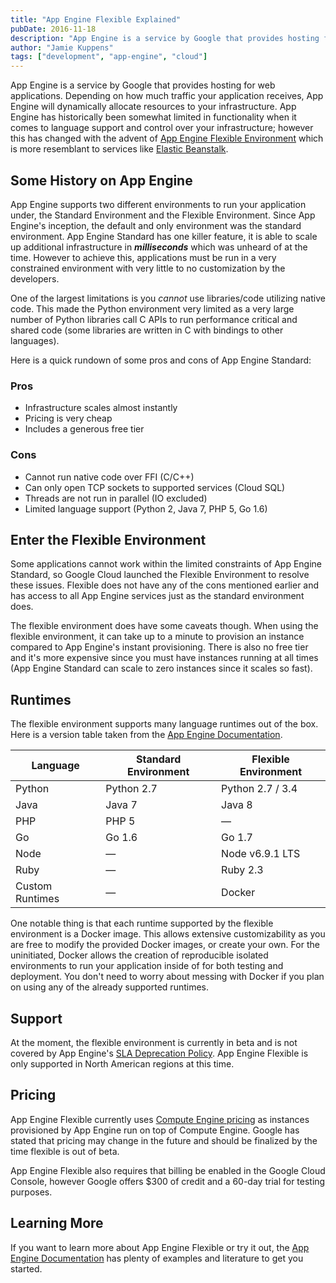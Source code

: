 ```yaml
---
title: "App Engine Flexible Explained"
pubDate: 2016-11-18
description: "App Engine is a service by Google that provides hosting for web applications. Depending on how much traffic your application receives, App Engine will dynamically allocate resources to your infrastructure.  App Engine has historically been somewhat limited in functionality when it comes to language support and control over your infrastructure; however this has changed with the advent of App Engine Flexible Environment which is more resemblant to services like Elastic Beanstalk."
author: "Jamie Kuppens"
tags: ["development", "app-engine", "cloud"]
---
```



<OutdatedNotice />

App Engine is a service by Google that provides hosting for web applications. Depending on how much
traffic your application receives, App Engine will dynamically allocate resources to your
infrastructure. App Engine has historically been somewhat limited in functionality when it comes to
language support and control over your infrastructure; however this has changed with the advent of
[App Engine Flexible Environment](https://cloud.google.com/appengine/docs/flexible/) which is more
resemblant to services like [Elastic Beanstalk](https://aws.amazon.com/elasticbeanstalk/).

## Some History on App Engine

App Engine supports two different environments to run your application under, the Standard
Environment and the Flexible Environment. Since App Engine's inception, the default and only
environment was the standard environment. App Engine Standard has one killer feature, it is able to
scale up additional infrastructure in **_milliseconds_** which was unheard of at the time. However
to achieve this, applications must be run in a very constrained environment with very little to no
customization by the developers.

One of the largest limitations is you _cannot_ use libraries/code utilizing native code. This made
the Python environment very limited as a very large number of Python libraries call C APIs to run
performance critical and shared code (some libraries are written in C with bindings to other
languages).

Here is a quick rundown of some pros and cons of App Engine Standard:

### Pros

- Infrastructure scales almost instantly
- Pricing is very cheap
- Includes a generous free tier

### Cons

- Cannot run native code over FFI (C/C++)
- Can only open TCP sockets to supported services (Cloud SQL)
- Threads are not run in parallel (IO excluded)
- Limited language support (Python 2, Java 7, PHP 5, Go 1.6)

## Enter the Flexible Environment

Some applications cannot work within the limited constraints of App Engine Standard, so Google Cloud
launched the Flexible Environment to resolve these issues. Flexible does not have any of the cons
mentioned earlier and has access to all App Engine services just as the standard environment does.

The flexible environment does have some caveats though. When using the flexible environment, it can
take up to a minute to provision an instance compared to App Engine's instant provisioning. There is
also no free tier and it's more expensive since you must have instances running at all times (App
Engine Standard can scale to zero instances since it scales so fast).

## Runtimes

The flexible environment supports many language runtimes out of the box. Here is a version table
taken from the [App Engine Documentation](https://cloud.google.com/appengine/docs).

| Language        | Standard Environment | Flexible Environment |
| --------------- | -------------------- | -------------------- |
| Python          | Python 2.7           | Python 2.7 / 3.4     |
| Java            | Java 7               | Java 8               |
| PHP             | PHP 5                | —                    |
| Go              | Go 1.6               | Go 1.7               |
| Node            | —                    | Node v6.9.1 LTS      |
| Ruby            | —                    | Ruby 2.3             |
| Custom Runtimes | —                    | Docker               |

One notable thing is that each runtime supported by the flexible environment is a Docker image. This
allows extensive customizability as you are free to modify the provided Docker images, or create
your own. For the uninitiated, Docker allows the creation of reproducible isolated environments to
run your application inside of for both testing and deployment. You don't need to worry about
messing with Docker if you plan on using any of the already supported runtimes.

## Support

At the moment, the flexible environment is currently in beta and is not covered by App Engine's [SLA
Deprecation Policy](https://cloud.google.com/appengine/sla). App Engine Flexible is only supported
in North American regions at this time.

## Pricing

App Engine Flexible currently uses [Compute Engine
pricing](https://cloud.google.com/compute/pricing) as instances provisioned by App Engine run on top
of Compute Engine. Google has stated that pricing may change in the future and should be finalized
by the time flexible is out of beta.

App Engine Flexible also requires that billing be enabled in the Google Cloud Console, however
Google offers $300 of credit and a 60-day trial for testing purposes.

## Learning More

If you want to learn more about App Engine Flexible or try it out, the [App Engine
Documentation](https://cloud.google.com/appengine/docs/flexible/python/) has plenty of examples and
literature to get you started.
